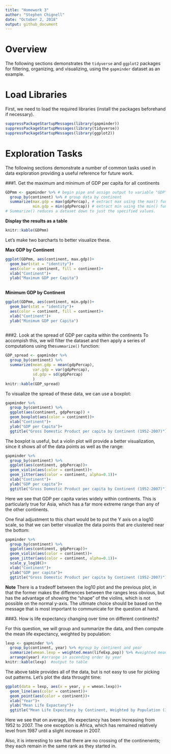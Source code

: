 ```yaml
---
title: "Homework 3"
author: "Stephen Chignell"
date: "October 2, 2018"
output: github_document
---
```

# Overview
The following sections demonstrates the `tidyverse` and `ggplot2` packages for filtering, organizing, and visualizing, using the `gapminder` dataset as an example. 

# Load Libraries
First, we need to load the required libraries (install the packages beforehand if necessary).

```r
suppressPackageStartupMessages(library(gapminder))
suppressPackageStartupMessages(library(tidyverse))
suppressPackageStartupMessages(library(ggplot2))

```

# Exploration Tasks
The following sections demonstrate a number of common tasks used in data exploration providing a useful reference for future work. 

###1. Get the maximum and minimum of GDP per capita for all continents

```r
GDPmm <- gapminder %>% # begin pipe and assign output to variable "GDP"
  group_by(continent) %>% # group data by continent
  summarize(max.gdp = max(gdpPercap), # extract max using the max() function.
            min.gdp = min(gdpPercap)) # extract min using the min() function.
# Summarize() reduces a dataset down to just the specified values.
```

**Display the results as a table**
```r
knitr::kable(GDPmm)
```

Let's make two barcharts to better visualize these. 

**Max GDP by Continent**

```r
ggplot(GDPmm, aes(continent, max.gdp))+
  geom_bar(stat = "identity")+
  aes(color = continent, fill = continent)+
  xlab("Continent")+
  ylab("Maximum GDP per Capita")
  
```

**Minimum GDP by Continent**
```r
ggplot(GDPmm, aes(continent, min.gdp))+
  geom_bar(stat = "identity")+
  aes(color = continent, fill = continent)+
  xlab("Continent")+
  ylab("Minimum GDP per Capita")
  
```

###2. Look at the spread of GDP per capita within the continents
To accompish this, we will filter the dataset and then apply a series of computations using the`summarize()` function:

```r
GDP_spread <- gapminder %>% 
  group_by(continent) %>% 
  summarize(mean.gdp = mean(gdpPercap),
            var.gdp = var(gdpPercap),
            sd.gdp = sd(gdpPercap)
            )
knitr::kable(GDP_spread)
```


To visualize the spread of these data, we can use a boxplot:
```r
gapminder %>% 
  group_by(continent) %>% 
  ggplot(aes(continent, gdpPercap)) +
  geom_boxplot(aes(color = continent))+
  xlab("Continent")+
  ylab("GDP per Capita")+
  ggtitle("Gross Domestic Product per capita by Continent (1952-2007)")
```

The boxplot is useful, but a violin plot will provide a better visualization, since it shows all of the data points as well as the range:

```r
gapminder %>% 
  group_by(continent) %>% 
  ggplot(aes(continent, gdpPercap))+
  geom_violin(aes(color = continent))+
  geom_jitter(aes(color = continent, alpha=0.1))+
  xlab("Continent")+
  ylab("GDP per capita")+
  ggtitle("Gross Domestic Product per capita by Continent (1952-2007)")
```
Here we see that GDP per capita varies widely within continents. This is particularly true for Asia, which has a far more extreme range than any of the other continents. 

One final adjustment to this chart would be to put the Y axis on a log10 scale, so that we can better visualize the data points that are clustered near the bottom:

```r
gapminder %>% 
  group_by(continent) %>% 
  ggplot(aes(continent, gdpPercap))+
  geom_violin(aes(color = continent))+
  geom_jitter(aes(color = continent, alpha=0.1))+
  scale_y_log10()+
  xlab("Continent")+
  ylab("GDP per capita")+
  ggtitle("Gross Domestic Product per capita by Continent (1952-2007)")
```
**Note** There is a tradeoff between the log10 plot and the previous plot, in that the former makes the differences between the ranges less obvious, but has the advantage of showing the "shape" of the violins, which is not possible on the normal y-axis. The ultimate choice should be based on the message that is most important to communicate for the question at hand.


###3. How is life expectancy changing over time on different continents?

For this question, we will group and summarize the data, and then compute the mean life expectancy, weighted by population:

```r
lexp <- gapminder %>% 
  group_by(continent, year) %>% #group by continent and year
  summarize(wmean.lexp = weighted.mean(lifeExp,pop)) %>% #weighted mean by population
  arrange(year) #arrange in ascending order by year
knitr::kable(lexp)  #output to table
```

The above table provides all of the data, but is not easy to use for picking out patterns. Let's plot the data throught time:

```r
ggplot(data = lexp, aes(x = year, y = wmean.lexp))+ 
  geom_line(aes(color = continent))+
  geom_point(aes(color = continent))+
  xlab("Year")+
  ylab("Mean Life Expactany")+
  ggtitle("Mean Life Expectancy by Continent, Weighted by Population (1952-2007)")
```



Here we see that on average, life expectancy has been increasing from 1952 to 2007. The one exception is Africa, which has remained relatively level from 1987 until a slight increase in 2007. 

Also, it is interesting to see that there are no crossing of the continenents; they each remain in the same rank as they started in. 




